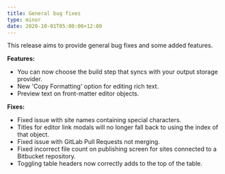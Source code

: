 ```yaml
---
title: General bug fixes
type: minor
date: 2020-10-01T05:00:00+12:00
---
```


This release aims to provide general bug fixes and some added features.

**Features:**

* You can now choose the build step that syncs with your output storage provider.
* New 'Copy Formatting' option for editing rich text.
* Preview text on front-matter editor objects.

**Fixes:**

* Fixed issue with site names containing special characters.
* Titles for editor link modals will no longer fall back to using the index of that object.
* Fixed issue with GitLab Pull Requests not merging.
* Fixed incorrect file count on publishing screen for sites connected to a Bitbucket repository.
* Toggling table headers now correctly adds to the top of the table.
